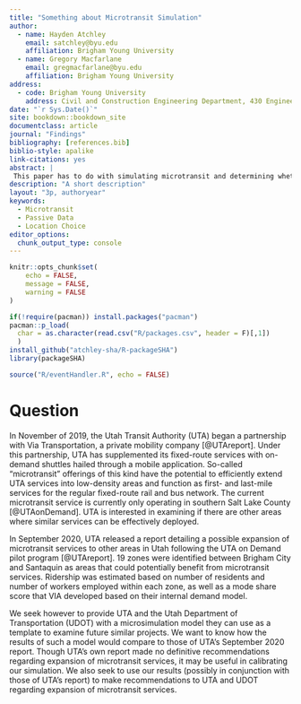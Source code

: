 ```yaml
---
title: "Something about Microtransit Simulation"
author:
  - name: Hayden Atchley
    email: satchley@byu.edu
    affiliation: Brigham Young University
  - name: Gregory Macfarlane
    email: gregmacfarlane@byu.edu
    affiliation: Brigham Young University
address:
  - code: Brigham Young University
    address: Civil and Construction Engineering Department, 430 Engineering Building, Provo, Utah 84602
date: "`r Sys.Date()`"
site: bookdown::bookdown_site
documentclass: article
journal: "Findings"
bibliography: [references.bib]
biblio-style: apalike
link-citations: yes
abstract: |
 This paper has to do with simulating microtransit and determining whether it makes sense to deploy microtransit in other areas in the Wasatch Front.
description: "A short description"
layout: "3p, authoryear"
keywords:
  - Microtransit
  - Passive Data
  - Location Choice
editor_options: 
  chunk_output_type: console
---
```


```r
knitr::opts_chunk$set(
	echo = FALSE,
	message = FALSE,
	warning = FALSE
)
```

```r
if(!require(pacman)) install.packages("pacman")
pacman::p_load(
  char = as.character(read.csv("R/packages.csv", header = F)[,1])
  )
install_github("atchley-sha/R-packageSHA")
library(packageSHA)
```

```r
source("R/eventHandler.R", echo = FALSE)
```


<!-- \RaggedRight -->

Question
================================================================================

In November of 2019, the Utah Transit Authority (UTA) began a partnership with Via Transportation, a private mobility company [@UTAreport].
Under this partnership, UTA has supplemented its fixed-route services with on-demand shuttles hailed through a mobile application.
So-called “microtransit” offerings of this kind have the potential to efficiently extend UTA services into low-density areas and function as first- and last-mile services for the regular fixed-route rail and bus network.
The current microtransit service is currently only operating in southern Salt Lake County [@UTAonDemand].
UTA is interested in examining if there are other areas where similar services can be effectively deployed.

In September 2020, UTA released a report detailing a possible expansion of microtransit services to other areas in Utah following the UTA on Demand pilot program [@UTAreport].
19 zones were identified between Brigham City and Santaquin as areas that could potentially benefit from microtransit services.
Ridership was estimated based on number of residents and number of workers employed within each zone, as well as a mode share score that VIA developed based on their internal demand model.

We seek however to provide UTA and the Utah Department of Transportation (UDOT) with a microsimulation model they can use as a template to examine future similar projects.
We want to know how the results of such a model would compare to those of UTA’s September 2020 report.
Though UTA's own report made no definitive recommendations regarding expansion of microtransit services, it may be useful in calibrating our simulation.
We also seek to use our results (possibly in conjunction with those of UTA’s report) to make recommendations to UTA and UDOT regarding expansion of microtransit services.